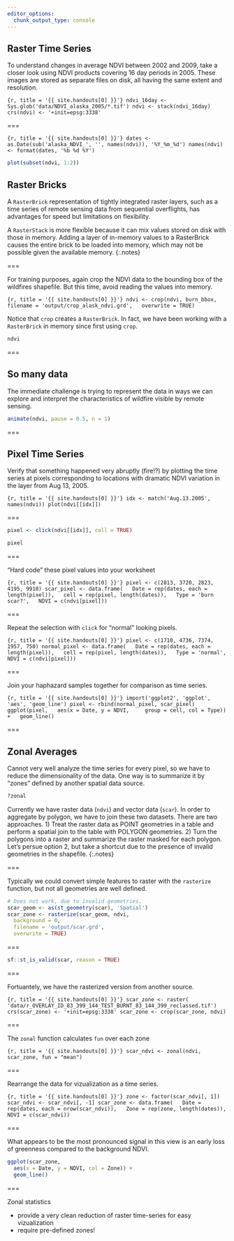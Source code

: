 ```yaml
---
editor_options: 
  chunk_output_type: console
---
```


## Raster Time Series

To understand changes in average NDVI between 2002 and 2009, take a closer look
using NDVI products covering 16 day periods in 2005. These images are stored as
separate files on disk, all having the same extent and resolution.

```{r, title = '{{ site.handouts[0] }}'}
ndvi_16day <- Sys.glob('data/NDVI_alaska_2005/*.tif')
ndvi <- stack(ndvi_16day)
crs(ndvi) <- '+init=epsg:3338'
```

===

```{r, title = '{{ site.handouts[0] }}'}
dates <- as.Date(sub('alaska_NDVI_', '', names(ndvi)), '%Y_%m_%d')
names(ndvi) <- format(dates, '%b %d %Y')
```

```r
plot(subset(ndvi, 1:2))
```

## Raster Bricks

A `RasterBrick` representation of tightly integrated raster layers, such as a
time series of remote sensing data from sequential overflights, has advantages
for speed but limitations on flexibility.

A `RasterStack` is more flexible because it can mix values stored on disk with those in memory. Adding a layer of in-memory values to a RasterBrick causes the entire brick to be loaded into memory, which may not be possible given the available memory.
{:.notes}

===

For training purposes, again crop the NDVI data to the bounding box of the wildfires shapefile. But this time, avoid reading the values into memory.

```{r, title = '{{ site.handouts[0] }}'}
ndvi <- crop(ndvi, burn_bbox,
  filename = 'output/crop_alask_ndvi.grd',
  overwrite = TRUE)
```

Notice that `crop` creates a `RasterBrick`. In fact, we have been working with a `RasterBrick` in memory since first using `crop`.

```r
ndvi
```

===

## So many data

The immediate challenge is trying to represent the data in ways we can explore
and interpret the characteristics of wildfire visible by remote sensing.

```r
animate(ndvi, pause = 0.5, n = 1)
```

===

## Pixel Time Series

Verify that something happened very abruptly (fire!?) by plotting the time
series at pixels corresponding to locations with dramatic NDVI variation in the
layer from Aug 13, 2005.

```{r, title = '{{ site.handouts[0] }}'}
idx <- match('Aug.13.2005', names(ndvi))
plot(ndvi[[idx]])
```

===

```r
pixel <- click(ndvi[[idx]], cell = TRUE)
```
```r
pixel
```

===

"Hard code" these pixel values into your worksheet

```{r, title = '{{ site.handouts[0] }}'}
pixel <- c(2813, 3720, 2823, 4195, 9910)
scar_pixel <- data.frame(
  Date = rep(dates, each = length(pixel)),
  cell = rep(pixel, length(dates)),
  Type = 'burn scar?',
  NDVI = c(ndvi[pixel]))
```

===

Repeat the selection with `click` for "normal" looking pixels.

```{r, title = '{{ site.handouts[0] }}'}
pixel <- c(1710, 4736, 7374, 1957, 750)
normal_pixel <- data.frame(
  Date = rep(dates, each = length(pixel)),
  cell = rep(pixel, length(dates)),
  Type = 'normal',
  NDVI = c(ndvi[pixel]))
```

===

Join your haphazard samples together for comparison as time series.

```{r, title = '{{ site.handouts[0] }}'}
import('ggplot2', 'ggplot', 'aes', 'geom_line')
pixel <- rbind(normal_pixel, scar_pixel)
ggplot(pixel,
  aes(x = Date, y = NDVI,
    group = cell, col = Type)) +
  geom_line()
```

===

## Zonal Averages

Cannot very well analyze the time series for every pixel, so we have to reduce
the dimensionality of the data. One way is to summarize it by "zones" defined by
another spatial data source.

```r
?zonal
```

Currently we have raster data (`ndvi`) and vector data (`scar`). In order to
aggregate by polygon, we have to join these two datasets. There are two
approaches. 1) Treat the raster data as POINT geometries in a table and perform
a spatial join to the table with POLYGON geometries. 2) Turn the polygons into a
raster and summarize the raster masked for each polygon. Let's persue option 2, but take a shortcut due to the presence of invalid geometries in the shapefile.
{:.notes}

===

Typically we could convert simple features to raster with the `rasterize` function, but not all geometries are well defined.

```r
# Does not work, due to invalid geometries.
scar_geom <- as(st_geometry(scar), 'Spatial')
scar_zone <- rasterize(scar_geom, ndvi,
  background = 0,
  filename = 'output/scar.grd',
  overwrite = TRUE)
```

===

```r
sf::st_is_valid(scar, reason = TRUE)
```

===

Fortuantely, we have the rasterized version from another source.

```{r, title = '{{ site.handouts[0] }}'}
scar_zone <- raster(
  'data/r_OVERLAY_ID_83_399_144_TEST_BURNT_83_144_399_reclassed.tif')
crs(scar_zone) <- '+init=epsg:3338'
scar_zone <- crop(scar_zone, ndvi)
```

===

The `zonal` function calculates `fun` over each zone

```{r, title = '{{ site.handouts[0] }}'}
scar_ndvi <- zonal(ndvi, scar_zone, fun = "mean")
```

===

Rearrange the data for vizualization as a time series.

```{r, title = '{{ site.handouts[0] }}'}
zone <- factor(scar_ndvi[, 1])
scar_ndvi <- scar_ndvi[, -1]
scar_zone <- data.frame(
  Date = rep(dates, each = nrow(scar_ndvi)),
  Zone = rep(zone, length(dates)),
  NDVI = c(scar_ndvi))
```

===

What appears to be the most pronounced signal in this view is an early loss of greenness compared to the background NDVI.

```r
ggplot(scar_zone,
  aes(x = Date, y = NDVI, col = Zone)) +
  geom_line()
```

===

Zonal statistics

- provide a very clean reduction of raster time-series for easy vizualization
- require pre-defined zones!
